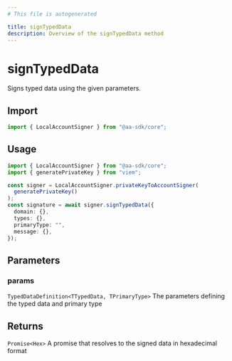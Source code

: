 ```yaml
---
# This file is autogenerated

title: signTypedData
description: Overview of the signTypedData method
---
```


# signTypedData

Signs typed data using the given parameters.

## Import

```ts
import { LocalAccountSigner } from "@aa-sdk/core";
```

## Usage

```ts
import { LocalAccountSigner } from "@aa-sdk/core";
import { generatePrivateKey } from "viem";

const signer = LocalAccountSigner.privateKeyToAccountSigner(
  generatePrivateKey()
);
const signature = await signer.signTypedData({
  domain: {},
  types: {},
  primaryType: "",
  message: {},
});
```

## Parameters

### params

`TypedDataDefinition<TTypedData, TPrimaryType>`
The parameters defining the typed data and primary type

## Returns

`Promise<Hex>`
A promise that resolves to the signed data in hexadecimal format
